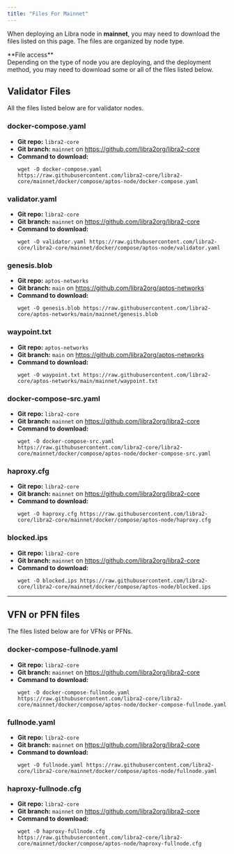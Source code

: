 ```yaml
---
title: "Files For Mainnet"
---
```



When deploying an Libra node in **mainnet**, you may need to download the files listed on this page. The files are
organized by node type.

<Aside type="note">
  **File access**<br />
  Depending on the type of node you are deploying, and the deployment method, you may need to download some
  or all of the files listed below.
</Aside>

## Validator Files

All the files listed below are for validator nodes.

### docker-compose.yaml

- **Git repo:** `libra2-core`
- **Git branch:** `mainnet` on https://github.com/libra2org/libra2-core
- **Command to download:**
  ```shellscript filename="Terminal"
  wget -O docker-compose.yaml https://raw.githubusercontent.com/libra2-core/libra2-core/mainnet/docker/compose/aptos-node/docker-compose.yaml
  ```

### validator.yaml

- **Git repo:** `libra2-core`
- **Git branch:** `mainnet` on https://github.com/libra2org/libra2-core
- **Command to download:**
  ```shellscript filename="Terminal"
  wget -O validator.yaml https://raw.githubusercontent.com/libra2-core/libra2-core/mainnet/docker/compose/aptos-node/validator.yaml
  ```

### genesis.blob

- **Git repo:** `aptos-networks`
- **Git branch:** `main` on https://github.com/libra2org/aptos-networks
- **Command to download:**
  ```shellscript filename="Terminal"
  wget -O genesis.blob https://raw.githubusercontent.com/libra2-core/aptos-networks/main/mainnet/genesis.blob
  ```

### waypoint.txt

- **Git repo:** `aptos-networks`
- **Git branch:** `main` on https://github.com/libra2org/aptos-networks
- **Command to download:**
  ```shellscript filename="Terminal"
  wget -O waypoint.txt https://raw.githubusercontent.com/libra2-core/aptos-networks/main/mainnet/waypoint.txt
  ```

### docker-compose-src.yaml

- **Git repo:** `libra2-core`
- **Git branch:** `mainnet` on https://github.com/libra2org/libra2-core
- **Command to download:**
  ```shellscript filename="Terminal"
  wget -O docker-compose-src.yaml https://raw.githubusercontent.com/libra2-core/libra2-core/mainnet/docker/compose/aptos-node/docker-compose-src.yaml
  ```

### haproxy.cfg

- **Git repo:** `libra2-core`
- **Git branch:** `mainnet` on https://github.com/libra2org/libra2-core
- **Command to download:**
  ```shellscript filename="Terminal"
  wget -O haproxy.cfg https://raw.githubusercontent.com/libra2-core/libra2-core/mainnet/docker/compose/aptos-node/haproxy.cfg
  ```

### blocked.ips

- **Git repo:** `libra2-core`
- **Git branch:** `mainnet` on https://github.com/libra2org/libra2-core
- **Command to download:**
  ```shellscript filename="Terminal"
  wget -O blocked.ips https://raw.githubusercontent.com/libra2-core/libra2-core/mainnet/docker/compose/aptos-node/blocked.ips
  ```

***

## VFN or PFN files

The files listed below are for VFNs or PFNs.

### docker-compose-fullnode.yaml

- **Git repo:** `libra2-core`
- **Git branch:** `mainnet` on https://github.com/libra2org/libra2-core
- **Command to download:**
  ```shellscript filename="Terminal"
  wget -O docker-compose-fullnode.yaml https://raw.githubusercontent.com/libra2-core/libra2-core/mainnet/docker/compose/aptos-node/docker-compose-fullnode.yaml
  ```

### fullnode.yaml

- **Git repo:** `libra2-core`
- **Git branch:** `mainnet` on https://github.com/libra2org/libra2-core
- **Command to download:**
  ```shellscript filename="Terminal"
  wget -O fullnode.yaml https://raw.githubusercontent.com/libra2-core/libra2-core/mainnet/docker/compose/aptos-node/fullnode.yaml
  ```

### haproxy-fullnode.cfg

- **Git repo:** `libra2-core`
- **Git branch:** `mainnet` on https://github.com/libra2org/libra2-core
- **Command to download:**
  ```shellscript filename="Terminal"
  wget -O haproxy-fullnode.cfg https://raw.githubusercontent.com/libra2-core/libra2-core/mainnet/docker/compose/aptos-node/haproxy-fullnode.cfg
  ```
